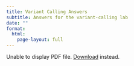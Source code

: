 ```yaml
---
title: Variant Calling Answers
subtitle: Answers for the variant-calling lab
date: ""
format:
  html:
    page-layout: full
---
```


<object data="lab_vc_answers.pdf" type="application/pdf" width="100%" height="500px">
    <p>Unable to display PDF file. <a href="lab_vc_answers.pdf">Download</a> instead.</p>
</object>
